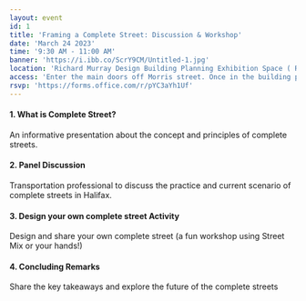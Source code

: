 ```yaml
---
layout: event
id: 1
title: 'Framing a Complete Street: Discussion & Workshop'
date: 'March 24 2023'
time: '9:30 AM - 11:00 AM'
banner: 'https://i.ibb.co/ScrY9CM/Untitled-1.jpg'
location: 'Richard Murray Design Building Planning Exhibition Space ( Room 3105). 5257 Morris Street, Halifax, NS'
access: 'Enter the main doors off Morris street. Once in the building proceed immediately left to access the stairs to the third floor. To access the elevator, proceed straight through them main doors and walk straight following the curved wall on your left. Turn left and walk to the end to find the elevator.'
rsvp: 'https://forms.office.com/r/pYC3aYh1Uf'
---
```

#### 1. What is Complete Street?
An informative presentation about the concept and principles of complete streets.
#### 2. Panel Discussion
Transportation professional to discuss the practice and current scenario of complete streets in Halifax. 
#### 3. Design your own complete street Activity
Design and share your own complete street (a fun workshop using Street Mix or your hands!)
#### 4. Concluding Remarks
Share the key takeaways and explore the future of the complete streets
